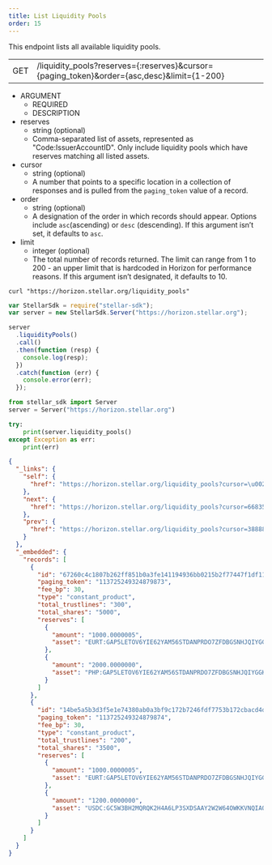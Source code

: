 ```yaml
---
title: List Liquidity Pools
order: 15
---
```



This endpoint lists all available liquidity pools.

<Endpoint>


|  |  |
| --- | --- |
| GET | /liquidity_pools?reserves={:reserves}&cursor={paging_token}&order={asc,desc}&limit={1-200} |

</Endpoint>


<AttributeTable>


- ARGUMENT
  - REQUIRED
  - DESCRIPTION
- reserves
  - string (optional)
  - Comma-separated list of assets, represented as "Code:IssuerAccountID". Only include liquidity pools which have reserves matching all listed assets.
- cursor
  - string (optional)
  - A number that points to a specific location in a collection of responses and is pulled from the `paging_token` value of a record.
- order
  - string (optional)
  - A designation of the order in which records should appear. Options include `asc`(ascending) or `desc` (descending). If this argument isn’t set, it defaults to `asc`.
- limit
  - integer (optional)
  - The total number of records returned. The limit can range from 1 to 200 - an upper limit that is hardcoded in Horizon for performance reasons. If this argument isn’t designated, it defaults to 10.

</AttributeTable>


<CodeExample title="Example Request">


```curl
curl "https://horizon.stellar.org/liquidity_pools"
```

```js
var StellarSdk = require("stellar-sdk");
var server = new StellarSdk.Server("https://horizon.stellar.org");

server
  .liquidityPools()
  .call()
  .then(function (resp) {
    console.log(resp);
  })
  .catch(function (err) {
    console.error(err);
  });
```

```python
from stellar_sdk import Server
server = Server("https://horizon.stellar.org")

try:
	print(server.liquidity_pools()
except Exception as err:
	print(err)
```

</CodeExample>


<ExampleResponse title="Example Response">


```json
{
  "_links": {
    "self": {
      "href": "https://horizon.stellar.org/liquidity_pools?cursor=\u0026limit=10\u0026order=asc"
    },
    "next": {
      "href": "https://horizon.stellar.org/liquidity_pools?cursor=66835-00000000c582697b67cbec7f9ce64f4dc67bfb2bfd26318bb9f964f4d70e3f41f650b1e6\u0026limit=10\u0026order=asc"
    },
    "prev": {
      "href": "https://horizon.stellar.org/liquidity_pools?cursor=38888-00000000929b20b72e5890ab51c24f1cc46fa01c4f318d8d33367d24dd614cfdf5491072\u0026limit=10\u0026order=desc"
    }
  },
  "_embedded": {
    "records": [
      {
        "id": "67260c4c1807b262ff851b0a3fe141194936bb0215b2f77447f1df11998eabb9",
        "paging_token": "113725249324879873",
        "fee_bp": 30,
        "type": "constant_product",
        "total_trustlines": "300",
        "total_shares": "5000",
        "reserves": [
          {
            "amount": "1000.0000005",
            "asset": "EURT:GAP5LETOV6YIE62YAM56STDANPRDO7ZFDBGSNHJQIYGGKSMOZAHOOS2S"
          },
          {
            "amount": "2000.0000000",
            "asset": "PHP:GAP5LETOV6YIE62YAM56STDANPRDO7ZFDBGSNHJQIYGGKSMOZAHOOS2S"
          }
        ]
      },
      {
        "id": "14be5a5b3d3f5e1e74380ab0a3bf9c172b7246fdf7753b172cbacd4d66143c08",
        "paging_token": "113725249324879874",
        "fee_bp": 30,
        "type": "constant_product",
        "total_trustlines": "200",
        "total_shares": "3500",
        "reserves": [
          {
            "amount": "1000.0000005",
            "asset": "EURT:GAP5LETOV6YIE62YAM56STDANPRDO7ZFDBGSNHJQIYGGKSMOZAHOOS2S"
          },
          {
            "amount": "1200.0000000",
            "asset": "USDC:GC5W3BH2MQRQK2H4A6LP3SXDSAAY2W2W64OWKKVNQIAOVWSAHFDEUSDC"
          }
        ]
      }
    ]
  }
}
```

</ExampleResponse>

